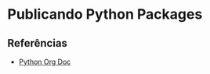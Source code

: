 # Publicando Python Packages

## Referências
- [Python Org Doc](https://packaging.python.org/en/latest/guides/publishing-package-distribution-releases-using-github-actions-ci-cd-workflows/)